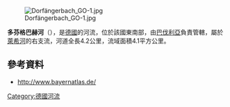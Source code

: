 {{Coord|48.02350062|N|10.88498354|E|display=title}}
[[Image:Dorfängerbach_GO-1.jpg|right]]

'''多芬格巴赫河'''（{{lang-de|Dorfängerbach}}），是[[德國|德國]]的河流，位於該國東南部，由[[巴伐利亞|巴伐利亞]]負責管轄，屬於[[萊希河|萊希河]]的右支流，河道全長4.2公里，流域面積4.1平方公里。

==參考資料==
* http://www.bayernatlas.de/ {{Wayback|url=http://www.bayernatlas.de/ |date=20191103104935 }}

{{Germany-geo-stub}}
[[Category:德國河流|Category:德國河流]]